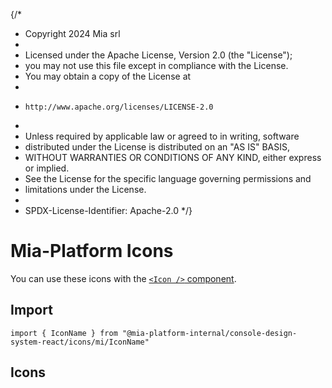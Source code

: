 {/*
 * Copyright 2024 Mia srl
 *
 * Licensed under the Apache License, Version 2.0 (the "License");
 * you may not use this file except in compliance with the License.
 * You may obtain a copy of the License at
 *
 *     http://www.apache.org/licenses/LICENSE-2.0
 *
 * Unless required by applicable law or agreed to in writing, software
 * distributed under the License is distributed on an "AS IS" BASIS,
 * WITHOUT WARRANTIES OR CONDITIONS OF ANY KIND, either express or implied.
 * See the License for the specific language governing permissions and
 * limitations under the License.
 *
 * SPDX-License-Identifier: Apache-2.0
 */}



<Meta title="Icons/Mia-Platform" />

# Mia-Platform Icons

You can use these icons with the [`<Icon />` component](/docs/components-icon--docs).

## Import

```tsx
import { IconName } from "@mia-platform-internal/console-design-system-react/icons/mi/IconName"
```

## Icons

<IconGallery>
  <IconItem name="MiMiaPlatform">
    <MiaPlatform />
  </IconItem>
  <IconItem name="MiMiaPlatformColored">
    <MiaPlatformColored />
  </IconItem>
  <IconItem name="MiApplication">
    <Application />
  </IconItem>
  <IconItem name="MiMicroservice">
    <Microservice />
  </IconItem>
  <IconItem name="MiProxy">
    <Proxy />
  </IconItem>
  <IconItem name="MiSidecar">
    <Sidecar />
  </IconItem>
  <IconItem name="MiImport">
    <Import />
  </IconItem>
  <IconItem name="MiExport">
    <Export />
  </IconItem>
  <IconItem name="MiCircleFilled">
    <ICircleFilled />
  </IconItem>
  <IconItem name="MiBranch">
    <Branch />
  </IconItem>
  <IconItem name="MiCloudGear">
    <CloudGear />
  </IconItem>
  <IconItem name="MiDashboard">
    <Dashboard />
  </IconItem>
  <IconItem name="MiFileGear">
    <FileGear />
  </IconItem>
  <IconItem name="MiReplicasGear">
    <ReplicasGear />
  </IconItem>
  <IconItem name="MiBracesCurvy">
    <BracesCurvy />
  </IconItem>
</IconGallery>
